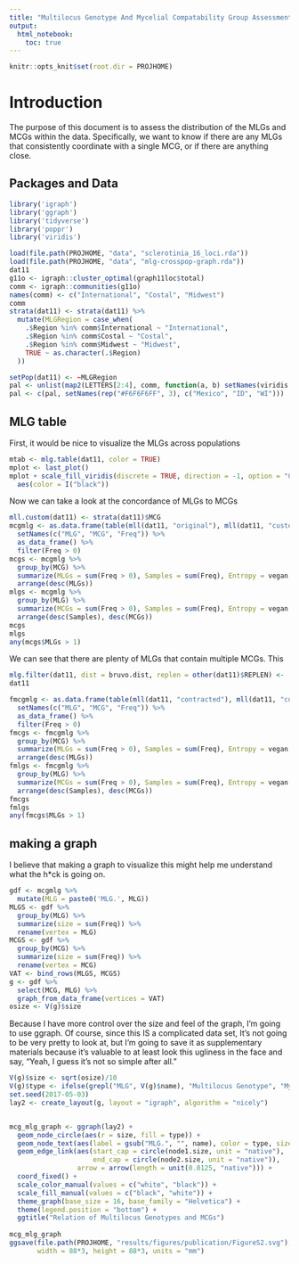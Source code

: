 ```yaml
---
title: "Multilocus Genotype And Mycelial Compatability Group Assessment"
output: 
  html_notebook:
    toc: true
---
```






```r
knitr::opts_knit$set(root.dir = PROJHOME)
```


# Introduction 

The purpose of this document is to assess the distribution of the MLGs and MCGs
within the data. Specifically, we want to know if there are any MLGs that 
consistently coordinate with a single MCG, or if there are anything close.

## Packages and Data

```r
library('igraph')
library('ggraph')
library('tidyverse')
library('poppr')
library('viridis')
```

```r
load(file.path(PROJHOME, "data", "sclerotinia_16_loci.rda"))
load(file.path(PROJHOME, "data", "mlg-crosspop-graph.rda"))
dat11
g11o <- igraph::cluster_optimal(graph11loc$total)
comm <- igraph::communities(g11o)
names(comm) <- c("International", "Costal", "Midwest")
comm
strata(dat11) <- strata(dat11) %>%
  mutate(MLGRegion = case_when(
    .$Region %in% comm$International ~ "International",
    .$Region %in% comm$Costal ~ "Costal",
    .$Region %in% comm$Midwest ~ "Midwest",
    TRUE ~ as.character(.$Region)
  ))

setPop(dat11) <- ~MLGRegion
pal <- unlist(map2(LETTERS[2:4], comm, function(a, b) setNames(viridis::viridis(length(b), option = a), b)))
pal <- c(pal, setNames(rep("#F6F6F6FF", 3), c("Mexico", "ID", "WI")))
```


## MLG table

First, it would be nice to visualize the MLGs across populations

```r
mtab <- mlg.table(dat11, color = TRUE)
mplot <- last_plot()
mplot + scale_fill_viridis(discrete = TRUE, direction = -1, option = "C") +
  aes(color = I("black")) 
```

Now we can take a look at the concordance of MLGs to MCGs


```r
mll.custom(dat11) <- strata(dat11)$MCG
mcgmlg <- as.data.frame(table(mll(dat11, "original"), mll(dat11, "custom"))) %>%
  setNames(c("MLG", "MCG", "Freq")) %>%
  as_data_frame() %>%
  filter(Freq > 0)
mcgs <- mcgmlg %>%
  group_by(MCG) %>%
  summarize(MLGs = sum(Freq > 0), Samples = sum(Freq), Entropy = vegan::diversity(Freq), data = list(data_frame(MLG = MLG, Freq = Freq))) %>%
  arrange(desc(MLGs))
mlgs <- mcgmlg %>%
  group_by(MLG) %>%
  summarize(MCGs = sum(Freq > 0), Samples = sum(Freq), Entropy = vegan::diversity(Freq), data = list(data_frame(MCG = MCG, Freq = Freq))) %>%
  arrange(desc(Samples), desc(MCGs))
mcgs
mlgs
any(mcgs$MLGs > 1)
```

We can see that there are plenty of MLGs that contain multiple MCGs. This 


```r
mlg.filter(dat11, dist = bruvo.dist, replen = other(dat11)$REPLEN) <- .Machine$double.eps + (0.5/11)
dat11

fmcgmlg <- as.data.frame(table(mll(dat11, "contracted"), mll(dat11, "custom"))) %>%
  setNames(c("MLG", "MCG", "Freq")) %>%
  as_data_frame() %>%
  filter(Freq > 0)
fmcgs <- fmcgmlg %>%
  group_by(MCG) %>%
  summarize(MLGs = sum(Freq > 0), Samples = sum(Freq), Entropy = vegan::diversity(Freq), data = list(data_frame(MLG = MLG, Freq = Freq))) %>%
  arrange(desc(MLGs))
fmlgs <- fmcgmlg %>%
  group_by(MLG) %>%
  summarize(MCGs = sum(Freq > 0), Samples = sum(Freq), Entropy = vegan::diversity(Freq), data = list(data_frame(MCG = MCG, Freq = Freq))) %>%
  arrange(desc(Samples), desc(MCGs))
fmcgs
fmlgs
any(fmcgs$MLGs > 1)
```


## making a graph

I believe that making a graph to visualize this might help me understand what the h\*ck is going on. 

```r
gdf <- mcgmlg %>% 
  mutate(MLG = paste0('MLG.', MLG))
MLGS <- gdf %>% 
  group_by(MLG) %>%
  summarize(size = sum(Freq)) %>%
  rename(vertex = MLG)
MCGS <- gdf %>% 
  group_by(MCG) %>%
  summarize(size = sum(Freq)) %>%
  rename(vertex = MCG)
VAT <- bind_rows(MLGS, MCGS)
g <- gdf %>% 
  select(MCG, MLG) %>%
  graph_from_data_frame(vertices = VAT)
osize <- V(g)$size
```

Because I have more control over the size and feel of the graph, I'm going to use
ggraph. Of course, since this IS a complicated data set, It's not going to be
very pretty to look at, but I'm going to save it as supplementary materials
because it's valuable to at least look this ugliness in the face and say, "Yeah,
I guess it's not so simple after all."

```r

V(g)$size <- sqrt(osize)/10
V(g)$type <- ifelse(grepl("MLG", V(g)$name), "Multilocus Genotype", "Mycelial Compatibility Group")
set.seed(2017-05-03)
lay2 <- create_layout(g, layout = "igraph", algorithm = "nicely")


mcg_mlg_graph <- ggraph(lay2) +
  geom_node_circle(aes(r = size, fill = type)) +
  geom_node_text(aes(label = gsub("MLG.", "", name), color = type, size = size/4), show.legend = FALSE) +
  geom_edge_link(aes(start_cap = circle(node1.size, unit = "native"), 
                     end_cap = circle(node2.size, unit = "native")), 
                 arrow = arrow(length = unit(0.0125, "native"))) +
  coord_fixed() +
  scale_color_manual(values = c("white", "black")) +
  scale_fill_manual(values = c("black", "white")) +
  theme_graph(base_size = 16, base_family = "Helvetica") +
  theme(legend.position = "bottom") +
  ggtitle("Relation of Multilocus Genotypes and MCGs") 
  
mcg_mlg_graph
ggsave(file.path(PROJHOME, "results/figures/publication/FigureS2.svg"), 
       width = 88*3, height = 88*3, units = "mm")
```

